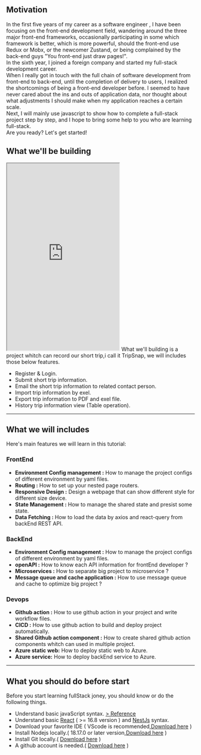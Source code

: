 ## Motivation
In the first five years of my career as a software engineer , 
I have been focusing on the front-end development field, 
wandering around the three major front-end frameworks, 
occasionally participating in some which framework is better, which is more powerful,
should the front-end use Redux or Mobx, or the newcomer Zustand, or being complained by the back-end guys "You front-end just draw pages!".<br/>
In the sixth year, I joined a foreign company and started my full-stack development career.<br/>
When I really got in touch with the full chain of software development from front-end to back-end, until the completion of delivery to users,
I realized the shortcomings of being a front-end developer before. I seemed to have never cared about the ins and outs of application data, nor thought about what adjustments I should make when my application reaches a certain scale.<br/>
Next, I will mainly use javascript to show how to complete a full-stack project step by step, and I hope to bring some help to you who are learning full-stack.<br/>
Are you ready? Let's get started!

## What we'll be building
<iframe height="500" src="https://react-practice.aoda.vercel.app"></iframe>
What we'll building is a project whitch can record our short trip,i call it TripSnap, we will includes those below features. <br/>

- Register & Login.
- Submit short trip information.
- Email the short trip information to related contact person.
- Import trip information by exel.
- Export trip information to PDF and exel file.
- History trip information view (Table operation).

<hr />

## What we will includes
Here's main features we will learn in this tutorial:<br/>
### FrontEnd
- <b>Environment Config management :</b> How to manage the project configs of different environment by yaml files.
- <b>Routing :</b> How to set up your nested page routers. 
- <b>Responsive Design :</b> Design a webpage that can show different style for different size device.
- <b>State Management :</b> How to manage the shared state and presist some state.
- <b>Data Fetching :</b> How to load the data by axios and react-query from backEnd REST API.

### BackEnd
- <b>Environment Config management :</b> How to manage the project configs of different environment by yaml files.
- <b>openAPI :</b> How to know each API information for frontEnd developer ? 
- <b>Microservices :</b> How to separate big project to microservice ?
- <b>Message queue and cache application :</b> How to use message queue and cache to optimize big project ?
### Devops
- <b>Github action :</b> How to use github action in your project and write workflow files.
- <b>CICD :</b> How to use github action to build and deploy project automatically.
- <b>Shared Github action component :</b> How to create shared github action components whitch can used in multiple project.
- <b>Azure static web:</b> How to deploy static web to Azure.
- <b>Azure service:</b> How to deploy backEnd service to Azure.
<hr />

## What you should do before start
Before you start learning fullStack joney, you should know or do the following things.<br/>
- Understand basic javaScript syntax. [> Reference](https://developer.mozilla.org/en-US/docs/Learn/JavaScript/First_steps/What_is_JavaScript)
- Understand basic [React](https://react.dev) ( >= 16.8 version ) and [NestJs](https://nestjs.com/) syntax.
- Download your favorite IDE ( VScode is recommended,[Download here](https://code.visualstudio.com) )
- Install Nodejs locally.( 18.17.0 or later version,[Download here](https://nodejs.org/en) )
- Install Git locally.( [Download here](https://git-scm.com) )
- A github account is needed.( [Download here](https://git-scm.com) )

